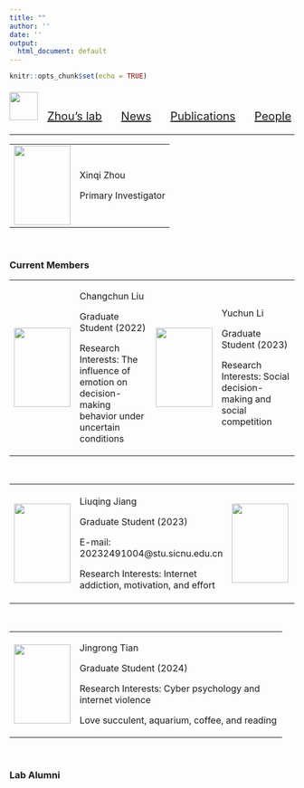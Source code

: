 ```yaml
---
title: ""
author: ''
date: ''
output:
  html_document: default
---
```


```r
knitr::opts_chunk$set(echo = TRUE)
```


<p style="font-size: 20px;"> <img src="./imgs/logo.png" width="50" height="50"> &nbsp; <a href="index.html">Zhou's lab</a>&nbsp; &nbsp; &nbsp; <a href="news.html">News</a>&nbsp; &nbsp; &nbsp; <a href="publications.html">Publications</a>&nbsp; &nbsp; &nbsp; <a href="people.html">People</a></p>

-------


<div align="left"><table rules="none"><tr>
<td><a href="./people/zhxqcv_en.html"><img src="./imgs/zhxq.jpg" width="100" height="140"> </a></td>
<td><p>Xinqi Zhou</p><p>Primary Investigator</p></td>
</tr></table></div>

&nbsp;

### Current Members

<div align="left"><table rules="none"><tr>
<td><img src="./imgs/changchun.jpg" width="100" height="140"/></td>
<td><p>Changchun Liu</p><p>Graduate Student (2022)</p><p style="max-width: 350px;">Research Interests: The influence of emotion on decision-making behavior under uncertain conditions</p></td>

<td><img src="./imgs/yuchun.jpg" width="100" height="140"/></td>
<td><p>Yuchun Li</p><p>Graduate Student (2023)</p><p style="max-width: 350px;">Research Interests: Social decision-making and social competition</p></td>
</tr></table></div>

&nbsp;

<div align="left"><table rules="none"><tr>
<td><img src="./imgs/liuqing.jpg" width="100" height="140"/></td>
<td><p>Liuqing Jiang</p><p>Graduate Student (2023)</p><p>E-mail: 20232491004@stu.sicnu.edu.cn</p><p style="max-width: 350px;">Research Interests: Internet addiction, motivation, and effort</p></td>

<td><img src="./imgs/tingran.jpg" width="100" height="140"/></td>
<td><p>Tingran Chen</p><p>Graduate Student (2024)</p><p style="max-width: 350px;">Research Interests:</p></td>
</tr></table></div>

&nbsp;

<div align="left"><table rules="none"><tr>
<td><img src="./imgs/jingrong.jpg" width="100" height="140"/></td>
<td><p>Jingrong Tian</p><p>Graduate Student (2024)</p><p style="max-width: 350px;">Research Interests: Cyber psychology and internet violence</p><p style="max-width: 350px;">Love succulent, aquarium, coffee, and reading</p></td>
</tr></table></div>

&nbsp;

### Lab Alumni